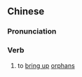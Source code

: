 {{also|抚孤}}
==Chinese==
{{zh-forms|s=抚孤}}

===Pronunciation===
{{zh-pron
|m=fǔgū
|cat=v
}}

===Verb===
{{zh-verb}}

# to [[bring up]] [[orphan]]s